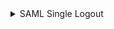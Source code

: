 <details>
<summary>SAML Single Logout</summary>
    Setting the `spec.single_logout_url` endpoint in SAML connectors enables SAML SLO (Single Logout).
    If enabled, upon logging out of Teleport, users will also be logged out of the SAML provider session, which 
    may also log them out of any other non-Teleport applications which they are currently logged into using the same SAML provider.

    For optimal user experience, we recommend keeping this disabled unless necessary.

    Refer to your SAML provider's documentation for instructions on where to obtain this URL.
</details>
